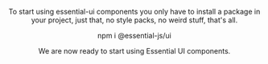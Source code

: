 
<Header pretitle="Introduction" title="Getting Started" />

To start using essential-ui components you only have to install a package in your project, just that, no style packs, no weird stuff, that's all.

<section>
	<CopyableCode>npm i @essential-js/ui</CopyableCode>
</section>

We are now ready to start using Essential UI components.

<h3></h3>
